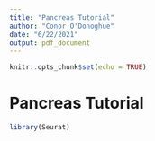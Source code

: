 ```yaml
---
title: "Pancreas Tutorial"
author: "Conor O'Donoghue"
date: "6/22/2021"
output: pdf_document
---
```


```r
knitr::opts_chunk$set(echo = TRUE)
```

# Pancreas Tutorial
```r
library(Seurat)
```

